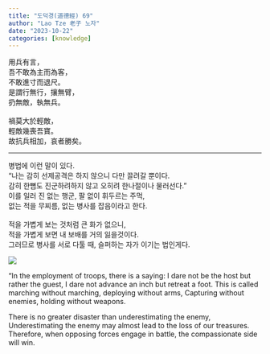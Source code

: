 ```yaml
---
title: "도덕경(道德經) 69"
author: "Lao Tze 老子 노자"
date: "2023-10-22"
categories: [knowledge]
---
```


用兵有言，\
吾不敢為主而為客，\
不敢進寸而退尺。\
是謂行無行，攘無臂，\
扔無敵，執無兵。\
\
禍莫大於輕敵，\
輕敵幾喪吾寶。\
故抗兵相加，哀者勝矣。

------------------------------------------------------------------------

병법에 이런 말이 있다.\
"나는 감히 선제공격은 하지 않으니 다만 끌려갈 뿐이다.\
감히 한뼘도 진군하려하지 않고 오히려 한나절이나 물러선다."\
이를 일러 진 없는 행군, 팔 없이 휘두르는 주먹,\
없는 적을 무찌름, 없는 병사를 잡음이라고 한다.\
\
적을 가볍게 보는 것처럼 큰 화가 없으니,\
적을 가볍게 보면 내 보배를 거의 잃을것이다.\
그러므로 병사를 서로 다툴 때, 슬퍼하는 자가 이기는 법인게다.\

![](m1.jpeg)

"In the employment of troops, there is a saying:
I dare not be the host but rather the guest,
I dare not advance an inch but retreat a foot.
This is called marching without marching, deploying without arms,
Capturing without enemies, holding without weapons.

There is no greater disaster than underestimating the enemy,
Underestimating the enemy may almost lead to the loss of our treasures.
Therefore, when opposing forces engage in battle, the compassionate side will win.
